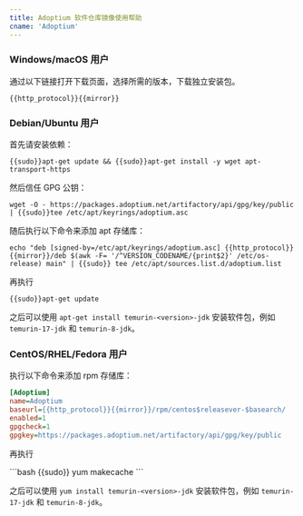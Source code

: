 ```yaml
---
title: Adoptium 软件仓库镜像使用帮助
cname: 'Adoptium'
---
```


### Windows/macOS 用户

通过以下链接打开下载页面，选择所需的版本，下载独立安装包。

<CodeBlock>

```
{{http_protocol}}{{mirror}}
```

</CodeBlock>

### Debian/Ubuntu 用户

首先请安装依赖：
<CodeBlock>
```shell
{{sudo}}apt-get update && {{sudo}}apt-get install -y wget apt-transport-https
```
</CodeBlock>

然后信任 GPG 公钥：
<CodeBlock>
```shell
wget -O - https://packages.adoptium.net/artifactory/api/gpg/key/public | {{sudo}}tee /etc/apt/keyrings/adoptium.asc
```
</CodeBlock>

随后执行以下命令来添加 apt 存储库：

<CodeBlock>

```shell
echo "deb [signed-by=/etc/apt/keyrings/adoptium.asc] {{http_protocol}}{{mirror}}/deb $(awk -F= '/^VERSION_CODENAME/{print$2}' /etc/os-release) main" | {{sudo}} tee /etc/apt/sources.list.d/adoptium.list
```

</CodeBlock>


再执行
<CodeBlock>
```shell
{{sudo}}apt-get update
```
</CodeBlock>

之后可以使用 `apt-get install temurin-<version>-jdk` 安装软件包，例如 `temurin-17-jdk` 和 `temurin-8-jdk`。

### CentOS/RHEL/Fedora 用户

执行以下命令来添加 rpm 存储库：

<CodeBlock enableQuickSetup filepath="/etc/yum.repos.d/adoptium.repo">

```ini
[Adoptium]
name=Adoptium
baseurl={{http_protocol}}{{mirror}}/rpm/centos$releasever-$basearch/
enabled=1
gpgcheck=1
gpgkey=https://packages.adoptium.net/artifactory/api/gpg/key/public
```

</CodeBlock>

再执行

<CodeBlock>
```bash
{{sudo}} yum makecache
```
</CodeBlock>

之后可以使用 `yum install temurin-<version>-jdk` 安装软件包，例如 `temurin-17-jdk` 和 `temurin-8-jdk`。
